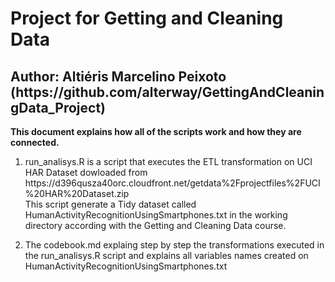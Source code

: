 Project for Getting and Cleaning Data
========================================================

Author: Altiéris Marcelino Peixoto (https://github.com/alterway/GettingAndCleaningData_Project)
--------------

**This document explains how all of the scripts work and how they are connected.**  


1. run_analisys.R is a script that executes the ETL transformation on UCI HAR Dataset dowloaded from 
https://d396qusza40orc.cloudfront.net/getdata%2Fprojectfiles%2FUCI%20HAR%20Dataset.zip  
  This script generate a Tidy dataset called HumanActivityRecognitionUsingSmartphones.txt in the working directory
  according with the Getting and Cleaning Data course.
  
2. The codebook.md explaing step by step the transformations executed in the run_analisys.R script and explains all variables names created on 
HumanActivityRecognitionUsingSmartphones.txt 


